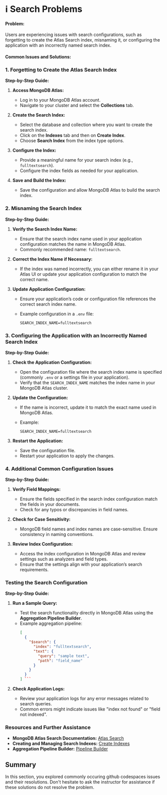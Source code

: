 # ℹ️ Search Problems

#### **Problem:**

Users are experiencing issues with search configurations, such as forgetting to create the Atlas Search index, misnaming it, or configuring the application with an incorrectly named search index.

#### **Common Issues and Solutions:**

### **1\. Forgetting to Create the Atlas Search Index**

**Step-by-Step Guide:**

1. **Access MongoDB Atlas:**
    
    - Log in to your MongoDB Atlas account.
    - Navigate to your cluster and select the **Collections** tab.
2. **Create the Search Index:**
    
    - Select the database and collection where you want to create the search index.
    - Click on the **Indexes** tab and then on **Create Index**.
    - Choose **Search Index** from the index type options.
3. **Configure the Index:**
    
    - Provide a meaningful name for your search index (e.g., `fulltextsearch`).
    - Configure the index fields as needed for your application.
4. **Save and Build the Index:**
    
    - Save the configuration and allow MongoDB Atlas to build the search index.

### **2\. Misnaming the Search Index**

**Step-by-Step Guide:**

1. **Verify the Search Index Name:**
    
    - Ensure that the search index name used in your application configuration matches the name in MongoDB Atlas.
    - Commonly recommended name: `fulltextsearch`.
2. **Correct the Index Name if Necessary:**
    
    - If the index was named incorrectly, you can either rename it in your Atlas UI or update your application configuration to match the correct name.
3. **Update Application Configuration:**
    
    - Ensure your application’s code or configuration file references the correct search index name.
    - Example configuration in a `.env` file:
            
        `SEARCH_INDEX_NAME=fulltextsearch` 
        

### **3\. Configuring the Application with an Incorrectly Named Search Index**

**Step-by-Step Guide:**

1. **Check the Application Configuration:**
    
    - Open the configuration file where the search index name is specified (commonly `.env` or a settings file in your application).
    - Verify that the `SEARCH_INDEX_NAME` matches the index name in your MongoDB Atlas cluster.
2. **Update the Configuration:**
    
    - If the name is incorrect, update it to match the exact name used in MongoDB Atlas.
    - Example:
        
        `SEARCH_INDEX_NAME=fulltextsearch` 
        
3. **Restart the Application:**
    
    - Save the configuration file.
    - Restart your application to apply the changes.

### **4\. Additional Common Configuration Issues**

**Step-by-Step Guide:**

1. **Verify Field Mappings:**
    
    - Ensure the fields specified in the search index configuration match the fields in your documents.
    - Check for any typos or discrepancies in field names.
2. **Check for Case Sensitivity:**
    
    - MongoDB field names and index names are case-sensitive. Ensure consistency in naming conventions.
3. **Review Index Configuration:**
    
    - Access the index configuration in MongoDB Atlas and review settings such as analyzers and field types.
    - Ensure that the settings align with your application’s search requirements.

### **Testing the Search Configuration**

**Step-by-Step Guide:**

1. **Run a Sample Query:**
    
    - Test the search functionality directly in MongoDB Atlas using the **Aggregation Pipeline Builder**.
    - Example aggregation pipeline:
        ```json
        [
          {
            "$search": {
              "index": "fulltextsearch",
              "text": {
                "query": "sample text",
                "path": "field_name"
              }
            }
          }
        ] ```
        
2. **Check Application Logs:**
    
    - Review your application logs for any error messages related to search queries.
    - Common errors might indicate issues like "index not found" or "field not indexed".

### **Resources and Further Assistance**

- **MongoDB Atlas Search Documentation:** [Atlas Search](https://docs.atlas.mongodb.com/atlas-search/)
- **Creating and Managing Search Indexes:** [Create Indexes](https://docs.atlas.mongodb.com/atlas-search/create-index/)
- **Aggregation Pipeline Builder:** [Pipeline Builder](https://docs.mongodb.com/manual/core/aggregation-pipeline/)

## Summary

In this section, you explored commonly occuring github codespaces issues and their resolutions. Don't hesitate to ask the instructor for assistance if these solutions do not resolve the problem.